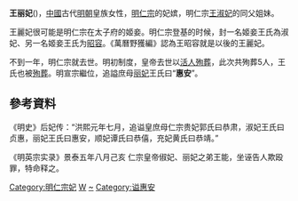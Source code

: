{{東亞女性歷史人物
|名稱 =惠安丽妃王氏
|身份 =明朝妃嫔
|位號=昭容→妃（殉葬）
|徽號=丽
|逝世年=1425年
|諡號=惠安
|墳墓=献陵（殉葬）
|夫=[[洪熙帝|洪熙帝]]
|兄弟=王能
|姊妹=王淑妃
}}

'''王丽妃'''({{bd||?|1425年|catIdx=W|}})，[[中國|中國]]古代[[明朝|明朝]]皇族女性，[[明仁宗|明仁宗]]的妃嫔，明仁宗[[王淑妃_(明仁宗)|王淑妃]]的同父姐妹。

王麗妃很可能是明仁宗在太子府的姬妾。明仁宗登基的时候，封一名姬妾王氏為淑妃、另一名姬妾王氏为[[昭容|昭容]]。《萬曆野獲編》認為王昭容就是以後的王麗妃。

不到一年，明仁宗就去世。明初制度，皇帝去世以[[人殉|活人殉葬]]，此次共殉葬5人，王氏也被[[殉葬|殉葬]]。明宣宗繼位，追謚庶母[[丽妃|丽妃]]王氏曰“'''惠安'''”。

== 參考資料 ==
《明史》后妃传：“洪熙元年七月，追谥皇庶母仁宗贵妃郭氏曰恭肃，淑妃王氏曰贞惠，丽妃王氏曰惠安，顺妃谭氏曰恭僖，充妃黄氏曰恭靖。”

《明英宗实录》景泰五年八月己亥 仁宗皇帝俶妃、丽妃之弟王能，坐诬告人欺殴罪，特命释之。
{{明仁宗皇室}}
[[Category:明仁宗妃|Category:明仁宗妃]]
[[Category:明朝妃嫔遭殉葬者|W]]
[[Category:王姓|~]]
[[Category:谥惠安|Category:谥惠安]]